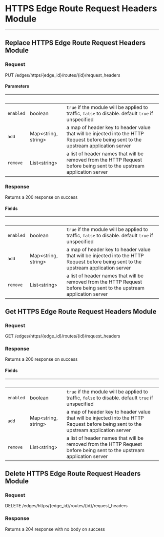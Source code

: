 
# HTTPS Edge Route Request Headers Module

---

## Replace HTTPS Edge Route Request Headers Module

### Request

PUT /edges/https/{edge_id}/routes/{id}/request_headers

<EdgeRouteRequestHeadersModuleReplaceRequest />

#### Parameters

| &nbsp;    | &nbsp;                    | &nbsp;                                                                                                                               |
| --------- | ------------------------- | ------------------------------------------------------------------------------------------------------------------------------------ |
| `enabled` | boolean                   | `true` if the module will be applied to traffic, `false` to disable. default `true` if unspecified                                   |
| `add`     | Map&lt;string, string&gt; | a map of header key to header value that will be injected into the HTTP Request before being sent to the upstream application server |
| `remove`  | List&lt;string&gt;        | a list of header names that will be removed from the HTTP Request before being sent to the upstream application server               |

### Response

Returns a 200 response on success

<EdgeRouteRequestHeadersModuleReplaceResponse />

#### Fields

| &nbsp;    | &nbsp;                    | &nbsp;                                                                                                                               |
| --------- | ------------------------- | ------------------------------------------------------------------------------------------------------------------------------------ |
| `enabled` | boolean                   | `true` if the module will be applied to traffic, `false` to disable. default `true` if unspecified                                   |
| `add`     | Map&lt;string, string&gt; | a map of header key to header value that will be injected into the HTTP Request before being sent to the upstream application server |
| `remove`  | List&lt;string&gt;        | a list of header names that will be removed from the HTTP Request before being sent to the upstream application server               |

## Get HTTPS Edge Route Request Headers Module

### Request

GET /edges/https/{edge_id}/routes/{id}/request_headers

<EdgeRouteRequestHeadersModuleGetRequest />

### Response

Returns a 200 response on success

<EdgeRouteRequestHeadersModuleGetResponse />

#### Fields

| &nbsp;    | &nbsp;                    | &nbsp;                                                                                                                               |
| --------- | ------------------------- | ------------------------------------------------------------------------------------------------------------------------------------ |
| `enabled` | boolean                   | `true` if the module will be applied to traffic, `false` to disable. default `true` if unspecified                                   |
| `add`     | Map&lt;string, string&gt; | a map of header key to header value that will be injected into the HTTP Request before being sent to the upstream application server |
| `remove`  | List&lt;string&gt;        | a list of header names that will be removed from the HTTP Request before being sent to the upstream application server               |

## Delete HTTPS Edge Route Request Headers Module

### Request

DELETE /edges/https/{edge_id}/routes/{id}/request_headers

<EdgeRouteRequestHeadersModuleDeleteRequest />

### Response

Returns a 204 response with no body on success
